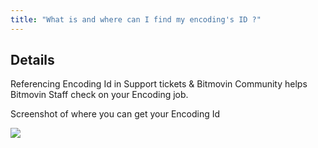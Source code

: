 ```yaml
---
title: "What is and where can I find my encoding's ID ?"
---
```


## Details

Referencing Encoding Id in Support tickets & Bitmovin Community helps Bitmovin Staff check on your Encoding job.

Screenshot of where you can get your Encoding Id

![](/images/encoding/docs/ece4b1b-image.png)